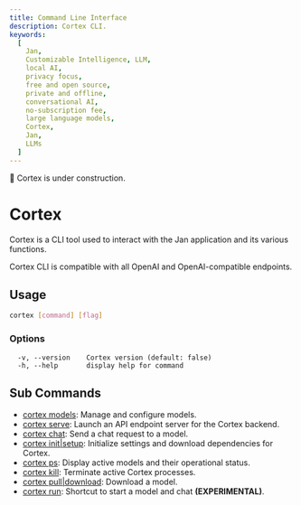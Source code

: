 ```yaml
---
title: Command Line Interface
description: Cortex CLI.
keywords:
  [
    Jan,
    Customizable Intelligence, LLM,
    local AI,
    privacy focus,
    free and open source,
    private and offline,
    conversational AI,
    no-subscription fee,
    large language models,
    Cortex,
    Jan,
    LLMs
  ]
---
```



<Callout type="warning">
🚧 Cortex is under construction.
</Callout>

# Cortex

Cortex is a CLI tool used to interact with the Jan application and its various functions.

<Callout type="info">
Cortex CLI is compatible with all OpenAI and OpenAI-compatible endpoints.
</Callout>

## Usage

```bash
cortex [command] [flag]
```
### Options
```
  -v, --version    Cortex version (default: false)
  -h, --help       display help for command
```
## Sub Commands
-  [cortex models](/cortex/cli/models): Manage and configure models.
-  [cortex serve](/cortex/cli/serve): Launch an API endpoint server for the Cortex backend.
-  [cortex chat](/cortex/cli/chat): Send a chat request to a model.
-  [cortex init|setup](/cortex/cli/init): Initialize settings and download dependencies for Cortex.
-  [cortex ps](/cortex/cli/ps): Display active models and their operational status.
-  [cortex kill](/cortex/cli/kill): Terminate active Cortex processes.
-  [cortex pull|download](/cortex/cli/pull): Download a model.
-  [cortex run](/cortex/cli/run): Shortcut to start a model and chat **(EXPERIMENTAL)**.